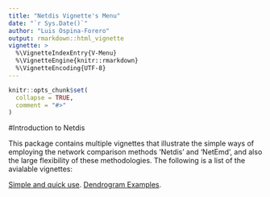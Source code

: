 ```yaml
---
title: "Netdis Vignette's Menu"
date: "`r Sys.Date()`"
author: "Luis Ospina-Forero"
output: rmarkdown::html_vignette
vignette: >
  %\VignetteIndexEntry{V-Menu}
  %\VignetteEngine{knitr::rmarkdown}
  %\VignetteEncoding{UTF-8}
---
```


```r
knitr::opts_chunk$set(
  collapse = TRUE,
  comment = "#>"
)
```


#Introduction to Netdis

This package contains multiple vignettes that illustrate the simple ways of employing the network comparison methods 'Netdis' and 'NetEmd', and also the large flexibility of these methodologies. The following is a list of the avialable vignettes:

[Simple and quick use](netdis_pairwise_comparisons.html).
[Dendrogram Examples](dendrogram_example_net_dis.Rmd).




